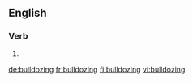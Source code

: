 ==English==

===Verb===
{{head|en|present participle}}

# {{present participle of|bulldoze|lang=en|nocat=1}}

[[de:bulldozing]]
[[fr:bulldozing]]
[[fi:bulldozing]]
[[vi:bulldozing]]